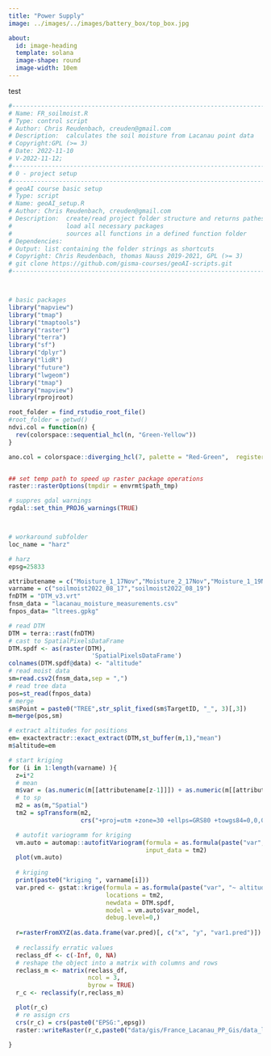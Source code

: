 ```yaml
---
title: "Power Supply"
image: ../images/../images/battery_box/top_box.jpg

about:
  id: image-heading
  template: solana
  image-shape: round
  image-width: 10em
---
```

::: {#image-heading}
test
:::

```r
#------------------------------------------------------------------------------
# Name: FR_soilmoist.R
# Type: control script 
# Author: Chris Reudenbach, creuden@gmail.com
# Description:  calculates the soil moisture from Lacanau point data
# Copyright:GPL (>= 3) 
# Date: 2022-11-10 
# V-2022-11-12; 
#------------------------------------------------------------------------------
# 0 - project setup
#------------------------------------------------------------------------------
# geoAI course basic setup
# Type: script
# Name: geoAI_setup.R
# Author: Chris Reudenbach, creuden@gmail.com
# Description:  create/read project folder structure and returns pathes as list
#               load all necessary packages 
#               sources all functions in a defined function folder
# Dependencies:   
# Output: list containing the folder strings as shortcuts
# Copyright: Chris Reudenbach, thomas Nauss 2019-2021, GPL (>= 3)
# git clone https://github.com/gisma-courses/geoAI-scripts.git
#------------------------------------------------------------------------------



# basic packages
library("mapview")
library("tmap")
library("tmaptools")
library("raster")
library("terra")
library("sf")
library("dplyr")
library("lidR")
library("future")
library("lwgeom")
library("tmap")
library("mapview")
library(rprojroot)

root_folder = find_rstudio_root_file()
#root_folder = getwd()
ndvi.col = function(n) {
  rev(colorspace::sequential_hcl(n, "Green-Yellow"))
}

ano.col = colorspace::diverging_hcl(7, palette = "Red-Green",  register = "rg")


## set temp path to speed up raster package operations
raster::rasterOptions(tmpdir = envrmt$path_tmp)

# suppres gdal warnings
rgdal::set_thin_PROJ6_warnings(TRUE)



# workaround subfolder
loc_name = "harz"

# harz
epsg=25833

attributename = c("Moisture_1_17Nov","Moisture_2_17Nov","Moisture_1_19Nov","Moisture_2_19Nov")
varname = c("soilmoist2022_08_17","soilmoist2022_08_19")
fnDTM = "DTM_v3.vrt"
fnsm_data = "lacanau_moisture_measurements.csv"
fnpos_data= "ltrees.gpkg"

# read DTM
DTM = terra::rast(fnDTM)
# cast to SpatialPixelsDataFrame
DTM.spdf <- as(raster(DTM),
                       'SpatialPixelsDataFrame')
colnames(DTM.spdf@data) <- "altitude"
# read moist data 
sm=read.csv2(fnsm_data,sep = ",")
# read tree data
pos=st_read(fnpos_data)
# merge
sm$Point = paste0("TREE",str_split_fixed(sm$TargetID, "_", 3)[,3])
m=merge(pos,sm)

# extract altitudes for positions
em= exactextractr::exact_extract(DTM,st_buffer(m,1),"mean")
m$altitude=em

# start kriging 
for (i in 1:length(varname) ){
  z=i*2
  # mean
  m$var = (as.numeric(m[[attributename[z-1]]]) + as.numeric(m[[attributename[z]]]))/2
  # to sp
  m2 = as(m,"Spatial")    
  tm2 = spTransform(m2,
                    crs("+proj=utm +zone=30 +ellps=GRS80 +towgs84=0,0,0,0,0,0,0 +units=m +no_defs"))

  # autofit variogramm for kriging 
  vm.auto = automap::autofitVariogram(formula = as.formula(paste("var", "~ 1")),
                                      input_data = tm2)
  plot(vm.auto)
  
  # kriging   
  print(paste0("kriging ", varname[i]))
  var.pred <- gstat::krige(formula = as.formula(paste("var", "~ altitude")),
                           locations = tm2,
                           newdata = DTM.spdf,
                           model = vm.auto$var_model,
                           debug.level=0,)
  
  r=rasterFromXYZ(as.data.frame(var.pred)[, c("x", "y", "var1.pred")])
  
  # reclassify erratic values 
  reclass_df <- c(-Inf, 0, NA)
  # reshape the object into a matrix with columns and rows
  reclass_m <- matrix(reclass_df,
                      ncol = 3,
                      byrow = TRUE)
  r_c <- reclassify(r,reclass_m)

  plot(r_c)
  # re assign crs
  crs(r_c) = crs(paste0("EPSG:",epsg))
  raster::writeRaster(r_c,paste0("data/gis/France_Lacanau_PP_Gis/data_lev0/",varname[i],".tif"),overwrite=TRUE)
  
}

```